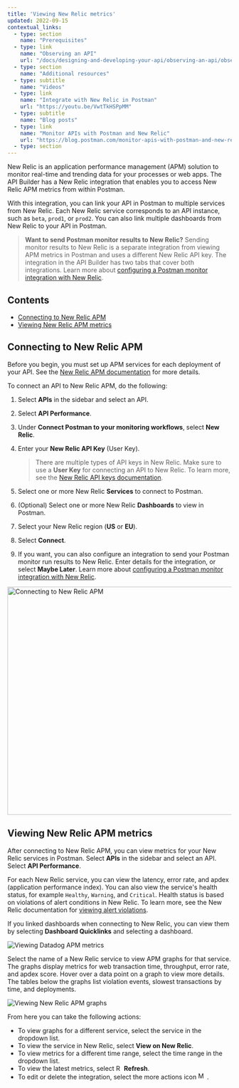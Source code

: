 ```yaml
---
title: 'Viewing New Relic metrics'
updated: 2022-09-15
contextual_links:
  - type: section
    name: "Prerequisites"
  - type: link
    name: "Observing an API"
    url: "/docs/designing-and-developing-your-api/observing-an-api/observing-an-api/"
  - type: section
    name: "Additional resources"
  - type: subtitle
    name: "Videos"
  - type: link
    name: "Integrate with New Relic in Postman"
    url: "https://youtu.be/VwtTkHSPpMM"
  - type: subtitle
    name: "Blog posts"
  - type: link
    name: "Monitor APIs with Postman and New Relic"
    url: "https://blog.postman.com/monitor-apis-with-postman-and-new-relic/"
  - type: section
---
```


New Relic is an application performance management (APM) solution to monitor real-time and trending data for your processes or web apps. The API Builder has a New Relic integration that enables you to access New Relic APM metrics from within Postman.

With this integration, you can link your API in Postman to multiple services from New Relic. Each New Relic service corresponds to an API instance, such as `beta`, `prod1`, or `prod2`. You can also link multiple dashboards from New Relic to your API in Postman.

> **Want to send Postman monitor results to New Relic?** Sending monitor results to New Relic is a separate integration from viewing APM metrics in Postman and uses a different New Relic API key. The integration in the API Builder has two tabs that cover both integrations. Learn more about [configuring a Postman monitor integration with New Relic](/docs/integrations/available-integrations/new-relic/).

## Contents

* [Connecting to New Relic APM](#connecting-to-new-relic-apm)
* [Viewing New Relic APM metrics](#viewing-new-relic-apm-metrics)

## Connecting to New Relic APM

Before you begin, you must set up APM services for each deployment of your API. See the [New Relic APM documentation](https://docs.newrelic.com/docs/apm/) for more details.

To connect an API to New Relic APM, do the following:

1. Select **APIs** in the sidebar and select an API.
1. Select **API Performance**.
1. Under **Connect Postman to your monitoring workflows**, select **New Relic**.
1. Enter your **New Relic API Key** (User Key).

    > There are multiple types of API keys in New Relic. Make sure to use a **User Key** for connecting an API to New Relic. To learn more, see the [New Relic API keys documentation](https://docs.newrelic.com/docs/apis/intro-apis/new-relic-api-keys/).

1. Select one or more New Relic **Services** to connect to Postman.
1. (Optional) Select one or more New Relic **Dashboards** to view in Postman.
1. Select your New Relic region (**US** or **EU**).
1. Select **Connect**.
1. If you want, you can also configure an integration to send your Postman monitor run results to New Relic. Enter details for the integration, or select **Maybe Later**. Learn more about [configuring a Postman monitor integration with New Relic](/docs/integrations/available-integrations/new-relic/).

<img alt="Connecting to New Relic APM" src="https://assets.postman.com/postman-docs/new-relic-apm-connect-v9-22.jpg" width="512px"/>

## Viewing New Relic APM metrics

After connecting to New Relic APM, you can view metrics for your New Relic services in Postman. Select **APIs** in the sidebar and select an API. Select **API Performance**.

For each New Relic service, you can view the latency, error rate, and apdex (application performance index). You can also view the service's health status, for example `Healthy`, `Warning`, and `Critical`. Health status is based on violations of alert conditions in New Relic. To learn more, see the New Relic documentation for [viewing alert violations](https://docs.newrelic.com/docs/alerts-applied-intelligence/new-relic-alerts/alert-violations/view-alert-violations-our-products/).

If you linked dashboards when connecting to New Relic, you can view them by selecting **Dashboard Quicklinks** and selecting a dashboard.

<img alt="Viewing Datadog APM metrics" src="https://assets.postman.com/postman-docs/v10/new-relic-apm-view-metrics-v10.jpg"/>

Select the name of a New Relic service to view APM graphs for that service. The graphs display metrics for web transaction time, throughput, error rate, and apdex score. Hover over a data point on a graph to view more details. The tables below the graphs list violation events, slowest transactions by time, and deployments.

<img alt="Viewing New Relic APM graphs" src="https://assets.postman.com/postman-docs/new-relic-apm-view-graphs-v9-22.jpg"/>

From here you can take the following actions:

* To view graphs for a different service, select the service in the dropdown list.
* To view the service in New Relic, select **View on New Relic**.
* To view metrics for a different time range, select the time range in the dropdown list.
* To view the latest metrics, select <img alt="Refresh icon" src="https://assets.postman.com/postman-docs/icon-refresh-v9-5.jpg#icon" width="14px"/> **Refresh**.
* To edit or delete the integration, select the more actions icon <img alt="More actions icon" src="https://assets.postman.com/postman-docs/icon-more-actions-v9.jpg#icon" width="16px"/> .
